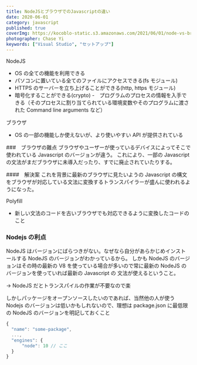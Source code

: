 ```yaml
---
title: NodeJSとブラウザでのJavascriptの違い
date: 2020-06-01
category: javascript
published: true
coverImg: https://kocoblo-static.s3.amazonaws.com/2021/06/01/node-vs-browser/cover-img.jpg
photographer: Chase Yi
keywords: ["Visual Studio", "セットアップ"]
---
```


NodeJS

- OS の全ての機能を利用できる
- パソコンに置いている全てのファイルにアクセスできる(fs モジュール)
- HTTPS のサーバーを立ち上げることができる(http, https モジュール)
- 暗号化することができる(crypto) -　プログラムのプロセスの情報を入手できる（そのプロセスに割り当てられている環境変数やそのプログラムに渡された
  Command line arguments など）

ブラウザ

- OS の一部の機能しか使えないが、より使いやすい API が提供されている

###　ブラウザの難点
ブラウザやユーザーが使っているデバイスによってそこで使われている Javascript のバージョンが違う。
これにより、一部の Javascript の文法がまだブラウザに未導入だったり、すでに廃止されていたりする。

####　解決案
これを背景に最新のブラウザに見たいようの Javascript の構文をブラウザが対応している文法に変換するトランスパイラーが盛んに使われるようになった。

Polyfill

- 新しい文法のコードを古いブラウザでも対応できるように変換したコードのこと

### Nodejs の利点

NodeJS はバージョンにばらつきがない。なぜなら自分があらかじめインストールする NodeJS のバージョンがわかっているから。
しかも NodeJS のバージョンはその時の最新の V8 を使っている場合が多いので常に最新の NodeJS のバージョンを使っていれば最新の Javascript の
文法が使えるということ。

-> NodeJS だとトランスパイルの作業が不要なので楽

しかしパッケージをオープンソースしたいのであれば、当然他の人が使う Nodejs のバージョンは低いかもしれないので、理想は package.json に最低限の NodeJS のバージョンを明記しておくこと

```js
{
  "name": "some-package",
  ...,
  "engines": {
      "node": 10 // ここ
  }
}
```
